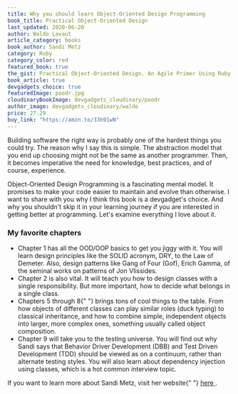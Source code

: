 ```yaml
---
title: Why you should learn Object-Oriented Design Programming
book_title: Practical Object-Oriented Design
last_updated: 2020-06-20
author: Waldo Lavaut
article_category: books
book_author: Sandi Metz
category: Ruby
category_color: red
featured_book: true
the_gist: Practical Object-Oriented Design. An Agile Primer Using Ruby (POODR) is a programmers tale about how to write object-oriented code
book_article: true
devgadgets_choice: true
featuredImage: poodr.jpg
cloudinaryBookImage: devgadgets_cloudinary/poodr
author_image: devgadgets_cloudinary/waldo
price: 27.29
buy_link: "https://amzn.to/33h91wN"
---
```


<article className="mt-12 text-lg prose max-w-sm md:max-w-none text-cool-gray-500">
<p>
    Building software the right way is probably one of the hardest things you
    could try. The reason why I say this is simple. The abstraction model that
    you end up choosing might not be the same as another programmer. Then, it
    becomes imperative the need for knowledge, best practices, and of course,
    experience.
</p>

<p>
  Object-Oriented Design Programming is a fascinating mental model. It promises
  to make your code easier to maintain and evolve than otherwise. I want to
  share with you why I think this book is a devgadget's choice. And why you
  shouldn't skip it in your learning journey if you are interested in getting
  better at programming. Let's examine everything I love about it.
</p>
<h3>My favorite chapters</h3>

<ul>
<li><span className="text-teal-500 font-semibold">Chapter 1</span> has all the OOD/OOP basics to get you jiggy with it. You will learn design principles like the SOLID acronym, DRY, to the Law of Demeter. Also, design patterns like Gang of Four (Gof), Erich Gamma, of the seminal works on patterns of Jon Vlissides.</li>

<li>
  <span className="text-teal-500 font-semibold">Chapter 2</span> is also vital.
  It will teach you how to design classes with a single responsibility. But more
  important, how to decide what belongs in a single class.
</li>

<li>
  <span className="text-teal-500 font-semibold">Chapters 5 through 8</span>{" "}
  brings tons of cool things to the table. From how objects of different classes
  can play similar roles (duck typing) to classical inheritance, and how to
  combine simple, independent objects into larger, more complex ones, something
  usually called object composition.
</li>

<li><span className="text-teal-500 font-semibold">Chapter 9</span> will take you to the testing universe. You will find out why Sandi says that Behavior Driver Development (DBB) and Test Driven Development (TDD) should be viewed as on a continuum, rather than alternate testing styles. You will also learn about dependency injection using classes, which is a hot common interview topic.</li>
</ul>

<p>
  If you want to learn more about Sandi Metz, visit her website{" "}
  <a
    style={{ textDecoration: "underline", color: "#F47481" }}
    href="https://sandimetz.com/"
    target="\_blank"
    rel="noreferrer"
  >
    here
  </a>
  .
</p>

</article>
